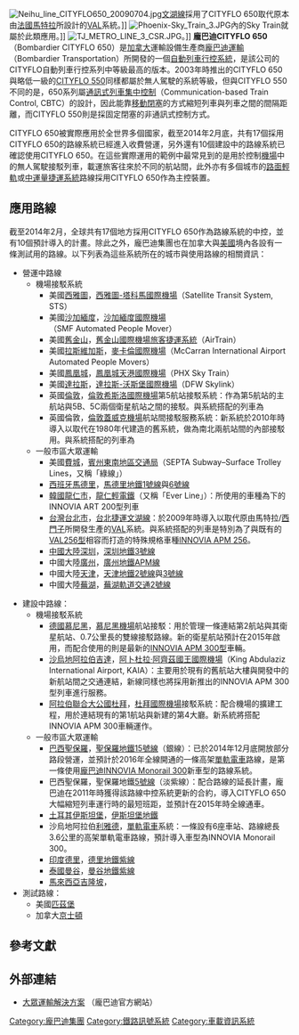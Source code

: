 [[File:Neihu_line_CITYFLO650_20090704.jpg|thumb]][[文湖線|文湖線]]採用了CITYFLO 650取代原本由[[法國|法國]][[馬特拉|馬特拉]]所設計的[[VAL|VAL]]系統。]]
[[File:Phoenix-Sky_Train_3.JPG|thumb]]內的Sky Train就屬於此類應用。]]
[[File:TJ_METRO_LINE_3_CSR.JPG|thumb]]。]]
'''龐巴迪CITYFLO 650'''（Bombardier CITYFLO 650）是[[加拿大|加拿大]]運輸設備生產商[[龐巴迪運輸|龐巴迪運輸]]（Bombardier Transportation）所開發的一個[[自動列車行控系統|自動列車行控系統]]，是該公司的CITYFLO自動列車行控系列中等級最高的版本。2003年時推出的CITYFLO 650與略低一級的[[龐巴迪CITYFLO_550型自動列車行控系統|CITYFLO 550]]同樣都屬於無人駕駛的系統等級，但與CITYFLO 550不同的是，650系列屬[[通訊式列車集中控制|通訊式列車集中控制]]（Communication-based Train Control, CBTC）的設計，因此能靠[[移動閉塞|移動閉塞]]的方式縮短列車與列車之間的間隔距離，而CITYFLO 550則是採固定閉塞的非通訊式控制方式。{{R|650_overview}}

CITYFLO 650被實際應用於全世界多個國家，截至2014年2月底，共有17個採用CITYFLO 650的路線系統已經進入收費營運，另外還有10個建設中的路線系統已確認使用CITYFLO 650。在這些實際運用的範例中最常見到的是用於控制[[機場|機場]]中的無人駕駛接駁列車，載運旅客往來於不同的航站間，此外亦有多個城市的[[輕軌電車|路面輕軌]]或[[中運量系統|中運量捷運系統]]路線採用CITYFLO 650作為主控裝置。{{R|650_overview}}

==應用路線==
截至2014年2月，全球共有17個地方採用CITYFLO 650作為路線系統的中控，並有10個預計導入的計畫。除此之外，龐巴迪集團也在加拿大與[[美國|美國]]境內各設有一條測試用的路線{{R|Map}}。以下列表為這些系統所在的城市與使用路線的相關資訊：

* 營運中路線
** 機場接駁系統
*** 美國[[西雅圖|西雅圖]]，[[西雅圖-塔科馬國際機場|西雅圖-塔科馬國際機場]]{{link-en|衛星航站接駁系統|Satellite Transit System}}（Satellite Transit System, STS）
*** 美國[[沙加緬度|沙加緬度]]，[[沙加緬度國際機場|沙加緬度國際機場]]{{link-en|沙加緬度國際機場自動人員運輸系統|SMF Automated People Mover|自動人員運輸系統}}（SMF Automated People Mover）
*** 美國[[舊金山|舊金山]]，[[舊金山國際機場|舊金山國際機場]][[舊金山國際機場旅客捷運系統|旅客捷運系統]]（AirTrain）
*** 美國[[拉斯維加斯|拉斯維加斯]]，[[麥卡倫國際機場|麥卡倫國際機場]]{{link-en|麥卡倫國際機場自動人員運輸系統|McCarran International Airport Automated People Movers|自動人員運輸系統}}（McCarran International Airport Automated People Movers）
*** 美國[[鳳凰城|鳳凰城]]，[[鳳凰城天港國際機場|鳳凰城天港國際機場]]{{link-en|鳳凰城天港國際機場空中列車系統|PHX Sky Train|空中列車系統}}（PHX Sky Train）
*** 美國[[達拉斯|達拉斯]]，[[達拉斯-沃斯堡國際機場|達拉斯-沃斯堡國際機場]]{{link-en|達拉斯-沃斯堡國際機場天鏈系統|DFW Skylink|天鏈系統}}（DFW Skylink）
*** 英國[[倫敦|倫敦]]，[[倫敦希斯洛國際機場|倫敦希斯洛國際機場]]第5航站接駁系統：作為第5航站的主航站與5B、5C兩個衛星航站之間的接駁。與系統搭配的列車為{{link-en|龐巴迪INNOVIA APM 200型電聯車|Bombardier Innovia APM 200|INNOVIA APM 200型}}{{R|LHR}}
*** 英國倫敦，[[倫敦蓋威克機場|倫敦蓋威克機場]]航站間接駁服務系統：新系統於2010年時導入以取代在1980年代建造的舊系統，做為南北兩航站間的內部接駁用。與系統搭配的列車為{{link-en|龐巴迪INNOVIA APM 100型電聯車|Bombardier Innovia APM 100|INNOVIA APM 100型}}{{R|Gatwick1}}{{R|Gatwick2}}
** 一般市區大眾運輸
*** 美國[[費城|費城]]，[[賓州東南地區交通局|賓州東南地區交通局]]{{link-en|賓州東南地區交通局地下－路面電車線|SEPTA Subway–Surface Trolley Lines|地下－路面電車線}}（SEPTA Subway–Surface Trolley Lines，又稱「綠線」）
*** [[西班牙|西班牙]][[馬德里|馬德里]]，[[馬德里地鐵|馬德里地鐵]][[馬德里地鐵1號線|1號線]]與[[馬德里地鐵6號線|6號線]]
*** [[韓國|韓國]][[龍仁市|龍仁市]]，[[龍仁輕電鐵|龍仁輕電鐵]]（又稱「Ever Line」）：所使用的車種為{{link-en|龐巴迪INNOVIA Metro自動捷運系統|Bombardier Innovia Metro}}下的INNOVIA ART 200型列車{{R|Yongin}}
*** [[台灣|台灣]][[台北市|台北市]]，[[台北捷運|台北捷運]][[文湖線|文湖線]]：於2009年時導入以取代原由馬特拉/[[西門子公司|西門子]]所開發生產的[[VAL|VAL]]系統。與系統搭配的列車是特別為了與既有的[[台北捷運VAL256型電聯車|VAL256型]]相容而打造的特殊規格車種[[INNOVIA_APM_256|INNOVIA APM 256]]。
*** [[中國大陸|中國大陸]][[深圳|深圳]]，[[深圳地鐵|深圳地鐵]][[深圳地鐵3號線|3號線]]
*** 中國大陸[[廣州|廣州]]，[[廣州地鐵|廣州地鐵]][[珠江新城旅客自動輸送系統|APM線]]
*** 中國大陸[[天津|天津]]，[[天津地鐵|天津地鐵]][[天津地鐵2號線|2號線]]與[[天津地鐵3號線|3號線]]
*** 中國大陸[[蕪湖|蕪湖]]，[[蕪湖軌道交通|蕪湖軌道交通]][[蕪湖軌道交通1號線|2號線]]

* 建設中路線：
** 機場接駁系統
*** [[德國|德國]][[慕尼黑|慕尼黑]]，[[慕尼黑機場|慕尼黑機場]]航站接駁：用於管理一條連結第2航站與其衛星航站、0.7公里長的雙線接駁路線。新的衛星航站預計在2015年啟用，而配合使用的則是最新的[[龐巴迪INNOVIA_APM_300型電聯車|INNOVIA APM 300型]]車輛{{R|Munich}}。
*** [[沙烏地阿拉伯|沙烏地阿拉伯]][[吉達|吉達]]，[[阿卜杜拉·阿齊茲國王國際機場|阿卜杜拉·阿齊茲國王國際機場]]（King Abdulaziz International Airport, KAIA）：主要用於現有的舊航站大樓與開發中的新航站間之交通連結，新線同樣也將採用新推出的INNOVIA APM 300型列車進行服務{{R|KAIA1}}{{R|KAIA2}}。
*** [[阿拉伯聯合大公國|阿拉伯聯合大公國]][[杜拜|杜拜]]，[[杜拜國際機場|杜拜國際機場]]接駁系統：配合機場的擴建工程，用於連結現有的第1航站與新建的第4大廳。新系統將搭配INNOVIA APM 300車輛運作{{R|Dubai}}。
** 一般市區大眾運輸
*** [[巴西|巴西]][[聖保羅|聖保羅]]，[[聖保羅地鐵|聖保羅地鐵]][[聖保羅地鐵15號線|15號線]]（銀線）：已於2014年12月底開放部分路段營運，並預計於2016年全線開通的一條高架[[單軌電車|單軌電車]]路線，是第一條使用[[龐巴迪INNOVIA_Monorail_300電聯車|龐巴迪INNOVIA Monorail 300]]新車型的路線系統{{R|SP Monorail}}。
*** 巴西聖保羅，聖保羅地鐵[[聖保羅地鐵5號線|5號線]]（淡紫線）：配合路線的延長計畫，龐巴迪在2011年時獲得該路線中控系統更新的合約，導入CITYFLO 650大幅縮短列車運行時的最短班距，並預計在2015年時全線通車{{R|SP_L5}}。
*** [[土耳其|土耳其]][[伊斯坦堡|伊斯坦堡]]，[[伊斯坦堡地鐵|伊斯坦堡地鐵]]{{link-en|伊斯坦堡地鐵M5線|M5 (Istanbul Metro)|M5線}}
*** 沙烏地阿拉伯[[利雅德|利雅德]]，{{link-ar|阿布杜拉國王金融區|مركز الملك عبد الله المالي}}[[阿布杜拉國王金融區單軌電車|單軌電車]]系統：一條設有6座車站、路線總長3.6公里的高架單軌電車路線，預計導入車型為INNOVIA Monorail 300{{R|KAFDM}}。
*** [[印度|印度]][[德里|德里]]，[[德里地鐵|德里地鐵]][[德里地鐵紫線|紫線]]{{R|Delhi}}
*** [[泰國|泰國]][[曼谷|曼谷]]，[[曼谷地鐵|曼谷地鐵]][[曼谷地鐵紫線|紫線]]
*** [[馬來西亞|馬來西亞]][[吉隆坡|吉隆坡]]，{{link-ms|巴生谷捷運計畫|Projek Transit Aliran Deras Massa Lembah Klang}}
* 測試路線：
** 美國[[匹茲堡|匹茲堡]]
** 加拿大[[京士頓_(安大略省)|京士頓]]

==參考文獻==
{{reflist|2|refs=
<ref name="650_overview">{{Cite web |url=http://www.bombardier.com/en/transportation/products-services/rail-control-solutions/mass-transit-solutions/cityflo-650.html |title=CITYFLO 650 - Overview |language=en |archiveurl=https://web.archive.org/web/20220121124132/http://www.bombardier.com/en/transportation/products-services/rail-control-solutions/mass-transit-solutions/cityflo-650.html |archivedate=2022-01-21 |publisher=[[龐巴迪|龐巴迪]] |date= |accessdate=2015-02-23 |dead-url=no }}</ref>

<ref name="Map">{{Cite web |url=http://www.bombardier.com/content/dam/Websites/bombardiercom/Projects/Rail-Control-Solutions-CITYFLO-650-Map-26_Feb_2014.pdf |title=CITYFLO 650 References (Map) |format=PDF |language=en |archiveurl=https://web.archive.org/web/20220117030326/http://www.bombardier.com/content/dam/Websites/bombardiercom/Projects/Rail-Control-Solutions-CITYFLO-650-Map-26_Feb_2014.pdf |archivedate=2022-01-17 |publisher=[[龐巴迪|龐巴迪]] |date= |accessdate=2015-02-24 |dead-url=no }}</ref>

<ref name="Yongin">{{Cite web |url=http://www.bombardier.com/en/transportation/projects/project.innovia-yongin-south-korea.html?f-region=asia-pacific |title=BOMBARDIER INNOVIA ART - Yongin, South Korea |format= |language=en |archiveurl=https://web.archive.org/web/20171124053903/http://www.bombardier.com/en/transportation/projects/project.innovia-yongin-south-korea.html?f-region=asia-pacific |archivedate=2017-11-24 |publisher=[[龐巴迪|龐巴迪]] |date= |accessdate=2015-02-24 |dead-url=no }}</ref>

<ref name="LHR">{{Cite web |url=http://www.bombardier.com/en/transportation/projects/project.innovia-london-uk.html?f-region=americas&show-by-page=50&page=1&f-country=us&f-segment=all&f-type=all&f-name=all |title=INNOVIA APM Automated People Mover System - London Heathrow, UK |format= |language=en |archiveurl=https://web.archive.org/web/20160304135657/http://www.bombardier.com/en/transportation/projects/project.innovia-london-uk.html?f-region=americas&show-by-page=50&page=1&f-country=us&f-segment=all&f-type=all&f-name=all |archivedate=2016-03-04 |publisher=[[龐巴迪|龐巴迪]] |date= |accessdate=2015-02-24 |dead-url=no }}</ref>

<ref name="Gatwick1">{{Cite web |url=http://www.bombardier.com/en/transportation/projects/project.innovia-london-uk0.html?f-region=americas&show-by-page=50&page=1&f-country=us&f-segment=all&f-type=all&f-name=all |title=INNOVIA Automated People Mover System - London Gatwick Airport, UK |format= |language=en |archiveurl=https://web.archive.org/web/20160304194113/http://www.bombardier.com/en/transportation/projects/project.innovia-london-uk0.html?f-region=americas&show-by-page=50&page=1&f-country=us&f-segment=all&f-type=all&f-name=all |archivedate=2016-03-04 |publisher=[[龐巴迪|龐巴迪]] |date= |accessdate=2015-02-24 |dead-url=no }}</ref>

<ref name="Gatwick2">{{Cite web |url=http://www.gatwickairport.com/at-the-airport/Flight-Connections/Changing-terminals/ |title=Changking Terminals |format= |language=en |archiveurl=https://web.archive.org/web/20161231062309/http://gatwickairport.com/at-the-airport/flight-connections/changing-terminals/ |archivedate=2016-12-31 |publisher=[[倫敦蓋威克機場|倫敦蓋威克機場]] |date= |accessdate=2015-02-24 |dead-url=no }}</ref>

<ref name="Munich">{{Cite web |url=http://www.bombardier.com/en/transportation/projects/project.INNOVIA-Munich-Germany.html?f-region=americas |title=INNOVIA APM Automated People Mover System - Munich Airport, Germany |format= |language=en |archiveurl=https://web.archive.org/web/20171206160150/http://www.bombardier.com/en/transportation/projects/project.INNOVIA-Munich-Germany.html?f-region=americas |archivedate=2017-12-06 |publisher=[[龐巴迪|龐巴迪]] |date= |accessdate=2015-02-24 |dead-url=no }}</ref>

<ref name="KAIA1">{{Cite web |url=http://www.railway-technology.com/projects/bombardier-innovia-apm-300/ |title=Bombardier INNOVIA APM 300, Germany |format= |language=en |archiveurl=https://web.archive.org/web/20150223145436/http://www.railway-technology.com/projects/bombardier-innovia-apm-300/ |archivedate=2015-02-23 |publisher=railway-technology.com |date= |accessdate=2015-02-24 |dead-url=no }}</ref>

<ref name="KAIA2">{{Cite web |url=http://www.bombardier.com/en/media-centre/newsList/details.648-bombardier-awarded-contract-to-design-build-operate-and-maintain-an-innovia-automated-people-mover-system-in-jeddah-kingdom-of-saudi-arabia.bombardiercom.html?filter-bu=transport |title=Bombardier Awarded Contract to Design, Build, Operate and Maintain an INNOVIA Automated People Mover System in Jeddah, Kingdom of Saudi Arabia |format= |language=en |archiveurl=https://web.archive.org/web/20150223144946/http://www.bombardier.com/en/media-centre/newsList/details.648-bombardier-awarded-contract-to-design-build-operate-and-maintain-an-innovia-automated-people-mover-system-in-jeddah-kingdom-of-saudi-arabia.bombardiercom.html?filter-bu=transport |archivedate=2015-02-23 |publisher=[[龐巴迪|龐巴迪]] |date=2011-05-16 |accessdate=2015-02-24 |dead-url=no }}</ref>

<ref name="Dubai">{{Cite web |url=http://www.bombardier.com/en/media-centre/newsList/details.40812-bombardier-wins-innovia-automated-people-mover-contract-for-dubai-international-airport-in-united-arab-emirates.bombardiercom.html |title=Bombardier Wins INNOVIA Automated People Mover Contract for Dubai International Airport in United Arab Emirates |format= |language=en |archiveurl=https://web.archive.org/web/20150223191559/http://www.bombardier.com/en/media-centre/newsList/details.40812-bombardier-wins-innovia-automated-people-mover-contract-for-dubai-international-airport-in-united-arab-emirates.bombardiercom.html |archivedate=2015-02-23 |publisher=[[龐巴迪|龐巴迪]] |date=2012-11-28 |accessdate=2015-02-24 |dead-url=no }}</ref>

<ref name="SP Monorail">{{Cite web |url=http://www.bombardier.com/en/transportation/projects/project.innovia-sao-paulo-brazil.html?f-region=americas/en/transportation/products-services/transportation-systems/driverless-systems/automated-monorails/s%C3%A3o-paulo--brazilshow-by-page=50/en/transportation/products-services/transportation-systems/driverless-systems/automated-monorails/s%C3%A3o-paulo--brazilpage=1/en/transportation/products-services/transportation-systems/driverless-systems/automated-monorails/s%C3%A3o-paulo--brazilf-country=br/en/transportation/products-services/transportation-systems/driverless-systems/automated-monorails/s%C3%A3o-paulo--brazilf-segment=all/en/transportation/products-services/transportation-systems/driverless-systems/automated-monorails/s%C3%A3o-paulo--brazilf-type=all/en/transportation/products-services/transportation-systems/driverless-systems/automated-monorails/s%C3%A3o-paulo--brazilf-name=all |title=BOMBARDIER INNOVIA Monorail – São Paulo, Brazil |format= |language=en |archiveurl=https://web.archive.org/web/20171015202336/http://www.bombardier.com/en/transportation/projects/project.innovia-sao-paulo-brazil.html?f-region=americas%2Fen%2Ftransportation%2Fproducts-services%2Ftransportation-systems%2Fdriverless-systems%2Fautomated-monorails%2Fs%C3%A3o-paulo--brazilshow-by-page%3D50%2Fen%2Ftransportation%2Fproducts-services%2Ftransportation-systems%2Fdriverless-systems%2Fautomated-monorails%2Fs%C3%A3o-paulo--brazilpage%3D1%2Fen%2Ftransportation%2Fproducts-services%2Ftransportation-systems%2Fdriverless-systems%2Fautomated-monorails%2Fs%C3%A3o-paulo--brazilf-country%3Dbr%2Fen%2Ftransportation%2Fproducts-services%2Ftransportation-systems%2Fdriverless-systems%2Fautomated-monorails%2Fs%C3%A3o-paulo--brazilf-segment%3Dall%2Fen%2Ftransportation%2Fproducts-services%2Ftransportation-systems%2Fdriverless-systems%2Fautomated-monorails%2Fs%C3%A3o-paulo--brazilf-type%3Dall%2Fen%2Ftransportation%2Fproducts-services%2Ftransportation-systems%2Fdriverless-systems%2Fautomated-monorails%2Fs%C3%A3o-paulo--brazilf-name%3Dall |archivedate=2017-10-15 |publisher=[[龐巴迪|龐巴迪]] |date= |accessdate=2015-02-24 |dead-url=no }}</ref>

<ref name="SP_L5">{{Cite web |url=http://www.railjournal.com/index.php/news/sao-paulo-awards-metro-line-5-cbtc-contract.html |title=Sao Paulo awards metro Line 5 CBTC contract |format= |language=en |archiveurl=https://web.archive.org/web/20160308112947/http://www.railjournal.com/index.php/news/sao-paulo-awards-metro-line-5-cbtc-contract.html |archivedate=2016-03-08 |publisher=IRJ |date=2011-09-21 |accessdate=2015-02-24 |dead-url=no }}</ref>

<ref name="KAFDM">{{Cite web |url=http://www.bombardier.com/en/transportation/projects/project.innovia-riyad-saudi-arabia.html?f-region=middle-east-and-africa |title=BOMBARDIER INNOVIA Monorail – Riyadh, Kingdom of Saudi Arabia |format= |language=en |archiveurl=https://web.archive.org/web/20171124054915/http://www.bombardier.com/en/transportation/projects/project.innovia-riyad-saudi-arabia.html?f-region=middle-east-and-africa |archivedate=2017-11-24 |publisher=[[龐巴迪|龐巴迪]] |date= |accessdate=2015-02-24 |dead-url=no }}</ref>

<ref name="Delhi">{{Cite web |url=http://www.bombardier.com/en/media-centre/newsList/details.bombardier-transportation20130912bombardierwinsmajorneworderfrom.bombardiercom.html |title=Bombardier Wins Major New Order from Delhi Metro Rail Corporation |format= |language=en |archiveurl=https://web.archive.org/web/20150616234654/http://www.bombardier.com/en/media-centre/newsList/details.bombardier-transportation20130912bombardierwinsmajorneworderfrom.bombardiercom.html |archivedate=2015-06-16 |publisher=[[龐巴迪|龐巴迪]] |date=2013-09-12 |accessdate=2015-02-24 |dead-url=no }}</ref>
}}

==外部連結==
* {{en}}[http://www.bombardier.com/en/transportation/products-services/rail-control-solutions/mass-transit-solutions.html 大眾運輸解決方案] {{Wayback|url=http://www.bombardier.com/en/transportation/products-services/rail-control-solutions/mass-transit-solutions.html |date=20210508074558 }}（龐巴迪官方網站）

{{鐵路信號}}
[[Category:龐巴迪集團|Category:龐巴迪集團]]
[[Category:鐵路訊號系統|Category:鐵路訊號系統]]
[[Category:車載資訊系統|Category:車載資訊系統]]
